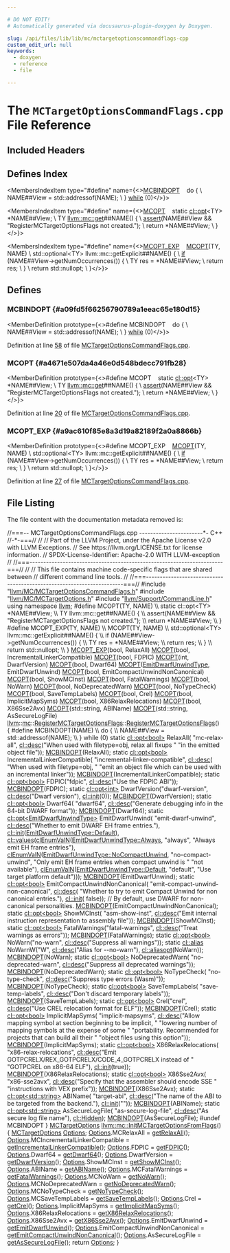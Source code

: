 ```yaml
---

# DO NOT EDIT!
# Automatically generated via docusaurus-plugin-doxygen by Doxygen.

slug: /api/files/lib/lib/mc/mctargetoptionscommandflags-cpp
custom_edit_url: null
keywords:
  - doxygen
  - reference
  - file

---
```





# The `MCTargetOptionsCommandFlags.cpp` File Reference

<DoxygenPage pluginConfig={pluginConfig}>



## Included Headers

<IncludesList>
<IncludesListItem
  filePath="llvm/MC/MCTargetOptionsCommandFlags.h"
  permalink="/docs/api/files/include/include/llvm/include/llvm/mc/mctargetoptionscommandflags-h"
  isLocal="true" />
<IncludesListItem
  filePath="llvm/MC/MCTargetOptions.h"
  permalink="/docs/api/files/include/include/llvm/include/llvm/mc/mctargetoptions-h"
  isLocal="true" />
<IncludesListItem
  filePath="llvm/Support/CommandLine.h"
  permalink="/docs/api/files/include/include/llvm/include/llvm/support/commandline-h"
  isLocal="true" />
</IncludesList>

## Defines Index

<MembersIndex>

<MembersIndexItem
  type="#define"
  name={<><a href="#a09fd5f66256790789a1eeac65e180d15">MCBINDOPT</a>&nbsp;&nbsp;&nbsp;  do &#123;                                                                         \\
    NAME##View = std::addressof(NAME);                                         \\
  &#125; <a href="/docs/api/files/lib/lib/target/lib/target/nvptx/nvvmreflect-cpp/#a503c0214540e80733c0a0c53c067e6ee">while</a> (0)</>}>
</MembersIndexItem>

<MembersIndexItem
  type="#define"
  name={<><a href="#a4671e507da4a46e0d548bdecc791fb28">MCOPT</a>&nbsp;&nbsp;&nbsp;  static <a href="/docs/api/classes/llvm/cl/opt">cl::opt</a>&lt;TY&gt; &#42;NAME##View;                                              \\
  TY <a href="/docs/api/namespaces/llvm/#a73257f51950d9ea50955e3fb9c724a25">llvm::mc::get</a>##NAME() &#123;                                                   \\
    <a href="/docs/api/files/lib/lib/target/lib/target/amdgpu/silowercontrolflow-cpp/#a4868c5d81c5ccc98c47aeab6244346a0">assert</a>(NAME##View &amp;&amp; &quot;RegisterMCTargetOptionsFlags not created.&quot;);         \\
    return &#42;NAME##View;                                                        \\
  &#125;</>}>
</MembersIndexItem>

<MembersIndexItem
  type="#define"
  name={<><a href="#a9ac610f85e8a3d19a82189f2a0a8866b">MCOPT&#95;EXP</a>&nbsp;&nbsp;&nbsp;  <a href="#a4671e507da4a46e0d548bdecc791fb28">MCOPT</a>(TY, NAME)                                                              \\
  std::optional&lt;TY&gt; llvm::mc::getExplicit##NAME() &#123;                            \\
    <a href="/docs/api/files/lib/lib/passes/passbuilderbindings-cpp/#acdfbcf188e2d4a80837e89de2ccdffab">if</a> (NAME##View-&gt;getNumOccurrences()) &#123;                                     \\
      TY res = &#42;NAME##View;                                                    \\
      return res;                                                              \\
    &#125;                                                                          \\
    return std::nullopt;                                                       \\
  &#125;</>}>
</MembersIndexItem>

</MembersIndex>


<SectionDefinition>

## Defines

### MCBINDOPT {#a09fd5f66256790789a1eeac65e180d15}

<MemberDefinition
  prototype={<>#define MCBINDOPT&nbsp;&nbsp;&nbsp;  do &#123;                                                                         \\
    NAME##View = std::addressof(NAME);                                         \\
  &#125; <a href="/docs/api/files/lib/lib/target/lib/target/nvptx/nvvmreflect-cpp/#a503c0214540e80733c0a0c53c067e6ee">while</a> (0)</>}>

Definition at line <a href="#l00058">58</a> of file <a href="/docs/api/files/lib/lib/mc/mctargetoptionscommandflags-cpp">MCTargetOptionsCommandFlags.cpp</a>.
</MemberDefinition>

### MCOPT {#a4671e507da4a46e0d548bdecc791fb28}

<MemberDefinition
  prototype={<>#define MCOPT&nbsp;&nbsp;&nbsp;  static <a href="/docs/api/classes/llvm/cl/opt">cl::opt</a>&lt;TY&gt; &#42;NAME##View;                                              \\
  TY <a href="/docs/api/namespaces/llvm/#a73257f51950d9ea50955e3fb9c724a25">llvm::mc::get</a>##NAME() &#123;                                                   \\
    <a href="/docs/api/files/lib/lib/target/lib/target/amdgpu/silowercontrolflow-cpp/#a4868c5d81c5ccc98c47aeab6244346a0">assert</a>(NAME##View &amp;&amp; &quot;RegisterMCTargetOptionsFlags not created.&quot;);         \\
    return &#42;NAME##View;                                                        \\
  &#125;</>}>

Definition at line <a href="#l00020">20</a> of file <a href="/docs/api/files/lib/lib/mc/mctargetoptionscommandflags-cpp">MCTargetOptionsCommandFlags.cpp</a>.
</MemberDefinition>

### MCOPT&#95;EXP {#a9ac610f85e8a3d19a82189f2a0a8866b}

<MemberDefinition
  prototype={<>#define MCOPT&#95;EXP&nbsp;&nbsp;&nbsp;  <a href="#a4671e507da4a46e0d548bdecc791fb28">MCOPT</a>(TY, NAME)                                                              \\
  std::optional&lt;TY&gt; llvm::mc::getExplicit##NAME() &#123;                            \\
    <a href="/docs/api/files/lib/lib/passes/passbuilderbindings-cpp/#acdfbcf188e2d4a80837e89de2ccdffab">if</a> (NAME##View-&gt;getNumOccurrences()) &#123;                                     \\
      TY res = &#42;NAME##View;                                                    \\
      return res;                                                              \\
    &#125;                                                                          \\
    return std::nullopt;                                                       \\
  &#125;</>}>

Definition at line <a href="#l00027">27</a> of file <a href="/docs/api/files/lib/lib/mc/mctargetoptionscommandflags-cpp">MCTargetOptionsCommandFlags.cpp</a>.
</MemberDefinition>

</SectionDefinition>

## File Listing

The file content with the documentation metadata removed is:

<ProgramListing>

<Link id="l00001" /><CodeLine lineNumber="1"><Highlight kind="comment">//===-- MCTargetOptionsCommandFlags.cpp -----------------------&#42;- C++ //-&#42;-===//</Highlight><Highlight kind="normal"></Highlight></CodeLine>
<Link id="l00002" /><CodeLine lineNumber="2"><Highlight kind="normal"></Highlight><Highlight kind="comment">//</Highlight><Highlight kind="normal"></Highlight></CodeLine>
<Link id="l00003" /><CodeLine lineNumber="3"><Highlight kind="normal"></Highlight><Highlight kind="comment">// Part of the LLVM Project, under the Apache License v2.0 with LLVM Exceptions.</Highlight><Highlight kind="normal"></Highlight></CodeLine>
<Link id="l00004" /><CodeLine lineNumber="4"><Highlight kind="normal"></Highlight><Highlight kind="comment">// See https://llvm.org/LICENSE.txt for license information.</Highlight><Highlight kind="normal"></Highlight></CodeLine>
<Link id="l00005" /><CodeLine lineNumber="5"><Highlight kind="normal"></Highlight><Highlight kind="comment">// SPDX-License-Identifier: Apache-2.0 WITH LLVM-exception</Highlight><Highlight kind="normal"></Highlight></CodeLine>
<Link id="l00006" /><CodeLine lineNumber="6"><Highlight kind="normal"></Highlight><Highlight kind="comment">//</Highlight><Highlight kind="normal"></Highlight></CodeLine>
<Link id="l00007" /><CodeLine lineNumber="7"><Highlight kind="normal"></Highlight><Highlight kind="comment">//===----------------------------------------------------------------------===//</Highlight><Highlight kind="normal"></Highlight></CodeLine>
<Link id="l00008" /><CodeLine lineNumber="8"><Highlight kind="normal"></Highlight><Highlight kind="comment">//</Highlight><Highlight kind="normal"></Highlight></CodeLine>
<Link id="l00009" /><CodeLine lineNumber="9"><Highlight kind="normal"></Highlight><Highlight kind="comment">// This file contains machine code-specific flags that are shared between</Highlight><Highlight kind="normal"></Highlight></CodeLine>
<Link id="l00010" /><CodeLine lineNumber="10"><Highlight kind="normal"></Highlight><Highlight kind="comment">// different command line tools.</Highlight><Highlight kind="normal"></Highlight></CodeLine>
<Link id="l00011" /><CodeLine lineNumber="11"><Highlight kind="normal"></Highlight><Highlight kind="comment">//</Highlight><Highlight kind="normal"></Highlight></CodeLine>
<Link id="l00012" /><CodeLine lineNumber="12"><Highlight kind="normal"></Highlight><Highlight kind="comment">//===----------------------------------------------------------------------===//</Highlight><Highlight kind="normal"></Highlight></CodeLine>
<Link id="l00013" /><CodeLine lineNumber="13"><Highlight kind="normal"></Highlight></CodeLine>
<Link id="l00014" /><CodeLine lineNumber="14"><Highlight kind="normal"></Highlight><Highlight kind="preprocessor">#include &quot;<a href="/docs/api/files/include/include/llvm/include/llvm/mc/mctargetoptionscommandflags-h">llvm/MC/MCTargetOptionsCommandFlags.h</a>&quot;</Highlight><Highlight kind="normal"></Highlight></CodeLine>
<Link id="l00015" /><CodeLine lineNumber="15"><Highlight kind="normal"></Highlight><Highlight kind="preprocessor">#include &quot;<a href="/docs/api/files/include/include/llvm/include/llvm/mc/mctargetoptions-h">llvm/MC/MCTargetOptions.h</a>&quot;</Highlight><Highlight kind="normal"></Highlight></CodeLine>
<Link id="l00016" /><CodeLine lineNumber="16"><Highlight kind="normal"></Highlight><Highlight kind="preprocessor">#include &quot;<a href="/docs/api/files/include/include/llvm/include/llvm/support/commandline-h">llvm/Support/CommandLine.h</a>&quot;</Highlight><Highlight kind="normal"></Highlight></CodeLine>
<Link id="l00017" /><CodeLine lineNumber="17"><Highlight kind="normal"></Highlight></CodeLine>
<Link id="l00018" /><CodeLine lineNumber="18"><Highlight kind="normal"></Highlight><Highlight kind="keyword">using namespace </Highlight><Highlight kind="normal"><a href="/docs/api/namespaces/llvm">llvm</a>;</Highlight></CodeLine>
<Link id="l00019" /><CodeLine lineNumber="19"><Highlight kind="normal"></Highlight></CodeLine>
<Link id="l00020" /><CodeLine lineNumber="20" lineLink="#a4671e507da4a46e0d548bdecc791fb28"><Highlight kind="normal"></Highlight><Highlight kind="preprocessor">#define MCOPT(TY, NAME)                                                        \\</Highlight></CodeLine>
<Link id="l00021" /><CodeLine lineNumber="21"><Highlight kind="preprocessor">  static cl::opt&lt;TY&gt; &#42;NAME##View;                                              \\</Highlight></CodeLine>
<Link id="l00022" /><CodeLine lineNumber="22"><Highlight kind="preprocessor">  TY llvm::mc::get##NAME() &#123;                                                   \\</Highlight></CodeLine>
<Link id="l00023" /><CodeLine lineNumber="23"><Highlight kind="preprocessor">    assert(NAME##View &amp;&amp; &quot;RegisterMCTargetOptionsFlags not created.&quot;);         \\</Highlight></CodeLine>
<Link id="l00024" /><CodeLine lineNumber="24"><Highlight kind="preprocessor">    return &#42;NAME##View;                                                        \\</Highlight></CodeLine>
<Link id="l00025" /><CodeLine lineNumber="25"><Highlight kind="preprocessor">  &#125;</Highlight><Highlight kind="normal"></Highlight></CodeLine>
<Link id="l00026" /><CodeLine lineNumber="26"><Highlight kind="normal"></Highlight></CodeLine>
<Link id="l00027" /><CodeLine lineNumber="27" lineLink="#a9ac610f85e8a3d19a82189f2a0a8866b"><Highlight kind="normal"></Highlight><Highlight kind="preprocessor">#define MCOPT&#95;EXP(TY, NAME)                                                    \\</Highlight></CodeLine>
<Link id="l00028" /><CodeLine lineNumber="28"><Highlight kind="preprocessor">  MCOPT(TY, NAME)                                                              \\</Highlight></CodeLine>
<Link id="l00029" /><CodeLine lineNumber="29"><Highlight kind="preprocessor">  std::optional&lt;TY&gt; llvm::mc::getExplicit##NAME() &#123;                            \\</Highlight></CodeLine>
<Link id="l00030" /><CodeLine lineNumber="30"><Highlight kind="preprocessor">    if (NAME##View-&gt;getNumOccurrences()) &#123;                                     \\</Highlight></CodeLine>
<Link id="l00031" /><CodeLine lineNumber="31"><Highlight kind="preprocessor">      TY res = &#42;NAME##View;                                                    \\</Highlight></CodeLine>
<Link id="l00032" /><CodeLine lineNumber="32"><Highlight kind="preprocessor">      return res;                                                              \\</Highlight></CodeLine>
<Link id="l00033" /><CodeLine lineNumber="33"><Highlight kind="preprocessor">    &#125;                                                                          \\</Highlight></CodeLine>
<Link id="l00034" /><CodeLine lineNumber="34"><Highlight kind="preprocessor">    return std::nullopt;                                                       \\</Highlight></CodeLine>
<Link id="l00035" /><CodeLine lineNumber="35"><Highlight kind="preprocessor">  &#125;</Highlight><Highlight kind="normal"></Highlight></CodeLine>
<Link id="l00036" /><CodeLine lineNumber="36"><Highlight kind="normal"></Highlight></CodeLine>
<Link id="l00037" /><CodeLine lineNumber="37"><Highlight kind="normal"><a href="#a9ac610f85e8a3d19a82189f2a0a8866b">MCOPT&#95;EXP</a>(</Highlight><Highlight kind="keywordtype">bool</Highlight><Highlight kind="normal">, RelaxAll)</Highlight></CodeLine>
<Link id="l00038" /><CodeLine lineNumber="38"><Highlight kind="normal"><a href="#a4671e507da4a46e0d548bdecc791fb28">MCOPT</a>(</Highlight><Highlight kind="keywordtype">bool</Highlight><Highlight kind="normal">, IncrementalLinkerCompatible)</Highlight></CodeLine>
<Link id="l00039" /><CodeLine lineNumber="39"><Highlight kind="normal"><a href="#a4671e507da4a46e0d548bdecc791fb28">MCOPT</a>(</Highlight><Highlight kind="keywordtype">bool</Highlight><Highlight kind="normal">, FDPIC)</Highlight></CodeLine>
<Link id="l00040" /><CodeLine lineNumber="40"><Highlight kind="normal"><a href="#a4671e507da4a46e0d548bdecc791fb28">MCOPT</a>(</Highlight><Highlight kind="keywordtype">int</Highlight><Highlight kind="normal">, DwarfVersion)</Highlight></CodeLine>
<Link id="l00041" /><CodeLine lineNumber="41"><Highlight kind="normal"><a href="#a4671e507da4a46e0d548bdecc791fb28">MCOPT</a>(</Highlight><Highlight kind="keywordtype">bool</Highlight><Highlight kind="normal">, Dwarf64)</Highlight></CodeLine>
<Link id="l00042" /><CodeLine lineNumber="42"><Highlight kind="normal"><a href="#a4671e507da4a46e0d548bdecc791fb28">MCOPT</a>(<a href="/docs/api/namespaces/llvm/#a86a87fba6a15227ff4f33edd538e6d0f">EmitDwarfUnwindType</a>, EmitDwarfUnwind)</Highlight></CodeLine>
<Link id="l00043" /><CodeLine lineNumber="43"><Highlight kind="normal"><a href="#a4671e507da4a46e0d548bdecc791fb28">MCOPT</a>(</Highlight><Highlight kind="keywordtype">bool</Highlight><Highlight kind="normal">, EmitCompactUnwindNonCanonical)</Highlight></CodeLine>
<Link id="l00044" /><CodeLine lineNumber="44"><Highlight kind="normal"><a href="#a4671e507da4a46e0d548bdecc791fb28">MCOPT</a>(</Highlight><Highlight kind="keywordtype">bool</Highlight><Highlight kind="normal">, ShowMCInst)</Highlight></CodeLine>
<Link id="l00045" /><CodeLine lineNumber="45"><Highlight kind="normal"><a href="#a4671e507da4a46e0d548bdecc791fb28">MCOPT</a>(</Highlight><Highlight kind="keywordtype">bool</Highlight><Highlight kind="normal">, FatalWarnings)</Highlight></CodeLine>
<Link id="l00046" /><CodeLine lineNumber="46"><Highlight kind="normal"><a href="#a4671e507da4a46e0d548bdecc791fb28">MCOPT</a>(</Highlight><Highlight kind="keywordtype">bool</Highlight><Highlight kind="normal">, NoWarn)</Highlight></CodeLine>
<Link id="l00047" /><CodeLine lineNumber="47"><Highlight kind="normal"><a href="#a4671e507da4a46e0d548bdecc791fb28">MCOPT</a>(</Highlight><Highlight kind="keywordtype">bool</Highlight><Highlight kind="normal">, NoDeprecatedWarn)</Highlight></CodeLine>
<Link id="l00048" /><CodeLine lineNumber="48"><Highlight kind="normal"><a href="#a4671e507da4a46e0d548bdecc791fb28">MCOPT</a>(</Highlight><Highlight kind="keywordtype">bool</Highlight><Highlight kind="normal">, NoTypeCheck)</Highlight></CodeLine>
<Link id="l00049" /><CodeLine lineNumber="49"><Highlight kind="normal"><a href="#a4671e507da4a46e0d548bdecc791fb28">MCOPT</a>(</Highlight><Highlight kind="keywordtype">bool</Highlight><Highlight kind="normal">, SaveTempLabels)</Highlight></CodeLine>
<Link id="l00050" /><CodeLine lineNumber="50"><Highlight kind="normal"><a href="#a4671e507da4a46e0d548bdecc791fb28">MCOPT</a>(</Highlight><Highlight kind="keywordtype">bool</Highlight><Highlight kind="normal">, Crel)</Highlight></CodeLine>
<Link id="l00051" /><CodeLine lineNumber="51"><Highlight kind="normal"><a href="#a4671e507da4a46e0d548bdecc791fb28">MCOPT</a>(</Highlight><Highlight kind="keywordtype">bool</Highlight><Highlight kind="normal">, ImplicitMapSyms)</Highlight></CodeLine>
<Link id="l00052" /><CodeLine lineNumber="52"><Highlight kind="normal"><a href="#a4671e507da4a46e0d548bdecc791fb28">MCOPT</a>(</Highlight><Highlight kind="keywordtype">bool</Highlight><Highlight kind="normal">, X86RelaxRelocations)</Highlight></CodeLine>
<Link id="l00053" /><CodeLine lineNumber="53"><Highlight kind="normal"><a href="#a4671e507da4a46e0d548bdecc791fb28">MCOPT</a>(</Highlight><Highlight kind="keywordtype">bool</Highlight><Highlight kind="normal">, X86Sse2Avx)</Highlight></CodeLine>
<Link id="l00054" /><CodeLine lineNumber="54"><Highlight kind="normal"><a href="#a4671e507da4a46e0d548bdecc791fb28">MCOPT</a>(std::string, ABIName)</Highlight></CodeLine>
<Link id="l00055" /><CodeLine lineNumber="55"><Highlight kind="normal"><a href="#a4671e507da4a46e0d548bdecc791fb28">MCOPT</a>(std::string, AsSecureLogFile)</Highlight></CodeLine>
<Link id="l00056" /><CodeLine lineNumber="56"><Highlight kind="normal"></Highlight></CodeLine>
<Link id="l00057" /><CodeLine lineNumber="57" lineLink="/docs/api/structs/llvm/mc/registermctargetoptionsflags/#a0eae824471e397e289e1344efac6cb1c"><Highlight kind="normal"><a href="/docs/api/namespaces/llvm">llvm</a>::<a href="/docs/api/namespaces/llvm/mc">mc</a>::<a href="/docs/api/structs/llvm/mc/registermctargetoptionsflags/#a0eae824471e397e289e1344efac6cb1c">RegisterMCTargetOptionsFlags</a>::<a href="/docs/api/structs/llvm/mc/registermctargetoptionsflags/#a0eae824471e397e289e1344efac6cb1c">RegisterMCTargetOptionsFlags</a>() &#123;</Highlight></CodeLine>
<Link id="l00058" /><CodeLine lineNumber="58"><Highlight kind="normal"></Highlight><Highlight kind="preprocessor">#define MCBINDOPT(NAME)                                                        \\</Highlight></CodeLine>
<Link id="l00059" /><CodeLine lineNumber="59"><Highlight kind="preprocessor">  do &#123;                                                                         \\</Highlight></CodeLine>
<Link id="l00060" /><CodeLine lineNumber="60"><Highlight kind="preprocessor">    NAME##View = std::addressof(NAME);                                         \\</Highlight></CodeLine>
<Link id="l00061" /><CodeLine lineNumber="61"><Highlight kind="preprocessor">  &#125; while (0)</Highlight><Highlight kind="normal"></Highlight></CodeLine>
<Link id="l00062" /><CodeLine lineNumber="62"><Highlight kind="normal"></Highlight></CodeLine>
<Link id="l00063" /><CodeLine lineNumber="63"><Highlight kind="normal">  </Highlight><Highlight kind="keyword">static</Highlight><Highlight kind="normal"> <a href="/docs/api/classes/llvm/cl/opt">cl::opt&lt;bool&gt;</a> RelaxAll(</Highlight></CodeLine>
<Link id="l00064" /><CodeLine lineNumber="64"><Highlight kind="normal">      </Highlight><Highlight kind="stringliteral">&quot;mc-relax-all&quot;</Highlight><Highlight kind="normal">, <a href="/docs/api/structs/llvm/cl/desc">cl::desc</a>(</Highlight><Highlight kind="stringliteral">&quot;When used with filetype=obj, relax all fixups &quot;</Highlight><Highlight kind="normal"></Highlight></CodeLine>
<Link id="l00065" /><CodeLine lineNumber="65"><Highlight kind="normal">                               </Highlight><Highlight kind="stringliteral">&quot;in the emitted object file&quot;</Highlight><Highlight kind="normal">));</Highlight></CodeLine>
<Link id="l00066" /><CodeLine lineNumber="66"><Highlight kind="normal">  <a href="#a09fd5f66256790789a1eeac65e180d15">MCBINDOPT</a>(RelaxAll);</Highlight></CodeLine>
<Link id="l00067" /><CodeLine lineNumber="67"><Highlight kind="normal"></Highlight></CodeLine>
<Link id="l00068" /><CodeLine lineNumber="68"><Highlight kind="normal">  </Highlight><Highlight kind="keyword">static</Highlight><Highlight kind="normal"> <a href="/docs/api/classes/llvm/cl/opt">cl::opt&lt;bool&gt;</a> IncrementalLinkerCompatible(</Highlight></CodeLine>
<Link id="l00069" /><CodeLine lineNumber="69"><Highlight kind="normal">      </Highlight><Highlight kind="stringliteral">&quot;incremental-linker-compatible&quot;</Highlight><Highlight kind="normal">,</Highlight></CodeLine>
<Link id="l00070" /><CodeLine lineNumber="70"><Highlight kind="normal">      <a href="/docs/api/structs/llvm/cl/desc">cl::desc</a>(</Highlight></CodeLine>
<Link id="l00071" /><CodeLine lineNumber="71"><Highlight kind="normal">          </Highlight><Highlight kind="stringliteral">&quot;When used with filetype=obj, &quot;</Highlight><Highlight kind="normal"></Highlight></CodeLine>
<Link id="l00072" /><CodeLine lineNumber="72"><Highlight kind="normal">          </Highlight><Highlight kind="stringliteral">&quot;emit an object file which can be used with an incremental linker&quot;</Highlight><Highlight kind="normal">));</Highlight></CodeLine>
<Link id="l00073" /><CodeLine lineNumber="73"><Highlight kind="normal">  <a href="#a09fd5f66256790789a1eeac65e180d15">MCBINDOPT</a>(IncrementalLinkerCompatible);</Highlight></CodeLine>
<Link id="l00074" /><CodeLine lineNumber="74"><Highlight kind="normal"></Highlight></CodeLine>
<Link id="l00075" /><CodeLine lineNumber="75"><Highlight kind="normal">  </Highlight><Highlight kind="keyword">static</Highlight><Highlight kind="normal"> <a href="/docs/api/classes/llvm/cl/opt">cl::opt&lt;bool&gt;</a> FDPIC(</Highlight><Highlight kind="stringliteral">&quot;fdpic&quot;</Highlight><Highlight kind="normal">, <a href="/docs/api/structs/llvm/cl/desc">cl::desc</a>(</Highlight><Highlight kind="stringliteral">&quot;Use the FDPIC ABI&quot;</Highlight><Highlight kind="normal">));</Highlight></CodeLine>
<Link id="l00076" /><CodeLine lineNumber="76"><Highlight kind="normal">  <a href="#a09fd5f66256790789a1eeac65e180d15">MCBINDOPT</a>(FDPIC);</Highlight></CodeLine>
<Link id="l00077" /><CodeLine lineNumber="77"><Highlight kind="normal"></Highlight></CodeLine>
<Link id="l00078" /><CodeLine lineNumber="78"><Highlight kind="normal">  </Highlight><Highlight kind="keyword">static</Highlight><Highlight kind="normal"> <a href="/docs/api/classes/llvm/cl/opt">cl::opt&lt;int&gt;</a> DwarfVersion(</Highlight><Highlight kind="stringliteral">&quot;dwarf-version&quot;</Highlight><Highlight kind="normal">, <a href="/docs/api/structs/llvm/cl/desc">cl::desc</a>(</Highlight><Highlight kind="stringliteral">&quot;Dwarf version&quot;</Highlight><Highlight kind="normal">),</Highlight></CodeLine>
<Link id="l00079" /><CodeLine lineNumber="79"><Highlight kind="normal">                                   <a href="/docs/api/namespaces/llvm/cl/#ac12e6a8f3a1b511f0dee2ed6de0ae806">cl::init</a>(0));</Highlight></CodeLine>
<Link id="l00080" /><CodeLine lineNumber="80"><Highlight kind="normal">  <a href="#a09fd5f66256790789a1eeac65e180d15">MCBINDOPT</a>(DwarfVersion);</Highlight></CodeLine>
<Link id="l00081" /><CodeLine lineNumber="81"><Highlight kind="normal"></Highlight></CodeLine>
<Link id="l00082" /><CodeLine lineNumber="82"><Highlight kind="normal">  </Highlight><Highlight kind="keyword">static</Highlight><Highlight kind="normal"> <a href="/docs/api/classes/llvm/cl/opt">cl::opt&lt;bool&gt;</a> Dwarf64(</Highlight></CodeLine>
<Link id="l00083" /><CodeLine lineNumber="83"><Highlight kind="normal">      </Highlight><Highlight kind="stringliteral">&quot;dwarf64&quot;</Highlight><Highlight kind="normal">,</Highlight></CodeLine>
<Link id="l00084" /><CodeLine lineNumber="84"><Highlight kind="normal">      <a href="/docs/api/structs/llvm/cl/desc">cl::desc</a>(</Highlight><Highlight kind="stringliteral">&quot;Generate debugging info in the 64-bit DWARF format&quot;</Highlight><Highlight kind="normal">));</Highlight></CodeLine>
<Link id="l00085" /><CodeLine lineNumber="85"><Highlight kind="normal">  <a href="#a09fd5f66256790789a1eeac65e180d15">MCBINDOPT</a>(Dwarf64);</Highlight></CodeLine>
<Link id="l00086" /><CodeLine lineNumber="86"><Highlight kind="normal"></Highlight></CodeLine>
<Link id="l00087" /><CodeLine lineNumber="87"><Highlight kind="normal">  </Highlight><Highlight kind="keyword">static</Highlight><Highlight kind="normal"> <a href="/docs/api/classes/llvm/cl/opt">cl::opt&lt;EmitDwarfUnwindType&gt;</a> EmitDwarfUnwind(</Highlight></CodeLine>
<Link id="l00088" /><CodeLine lineNumber="88"><Highlight kind="normal">      </Highlight><Highlight kind="stringliteral">&quot;emit-dwarf-unwind&quot;</Highlight><Highlight kind="normal">, <a href="/docs/api/structs/llvm/cl/desc">cl::desc</a>(</Highlight><Highlight kind="stringliteral">&quot;Whether to emit DWARF EH frame entries.&quot;</Highlight><Highlight kind="normal">),</Highlight></CodeLine>
<Link id="l00089" /><CodeLine lineNumber="89"><Highlight kind="normal">      <a href="/docs/api/namespaces/llvm/cl/#ac12e6a8f3a1b511f0dee2ed6de0ae806">cl::init</a>(<a href="/docs/api/namespaces/llvm/#a86a87fba6a15227ff4f33edd538e6d0fa7a1920d61156abc05a60135aefe8bc67">EmitDwarfUnwindType::Default</a>),</Highlight></CodeLine>
<Link id="l00090" /><CodeLine lineNumber="90"><Highlight kind="normal">      <a href="/docs/api/namespaces/llvm/cl/#a8fa743aa76b6902028f8a643dfb87171">cl::values</a>(<a href="/docs/api/files/include/include/llvm/include/llvm/support/commandline-h/#a187fd767976b311c09dff5e05ac0c1bc">clEnumValN</a>(<a href="/docs/api/namespaces/llvm/#a86a87fba6a15227ff4f33edd538e6d0fa68eec46437c384d8dad18d5464ebc35c">EmitDwarfUnwindType::Always</a>, </Highlight><Highlight kind="stringliteral">&quot;always&quot;</Highlight><Highlight kind="normal">,</Highlight></CodeLine>
<Link id="l00091" /><CodeLine lineNumber="91"><Highlight kind="normal">                            </Highlight><Highlight kind="stringliteral">&quot;Always emit EH frame entries&quot;</Highlight><Highlight kind="normal">),</Highlight></CodeLine>
<Link id="l00092" /><CodeLine lineNumber="92"><Highlight kind="normal">                 <a href="/docs/api/files/include/include/llvm/include/llvm/support/commandline-h/#a187fd767976b311c09dff5e05ac0c1bc">clEnumValN</a>(<a href="/docs/api/namespaces/llvm/#a86a87fba6a15227ff4f33edd538e6d0fa8a68b9945d7efde2852487d6a2634a65">EmitDwarfUnwindType::NoCompactUnwind</a>,</Highlight></CodeLine>
<Link id="l00093" /><CodeLine lineNumber="93"><Highlight kind="normal">                            </Highlight><Highlight kind="stringliteral">&quot;no-compact-unwind&quot;</Highlight><Highlight kind="normal">,</Highlight></CodeLine>
<Link id="l00094" /><CodeLine lineNumber="94"><Highlight kind="normal">                            </Highlight><Highlight kind="stringliteral">&quot;Only emit EH frame entries when compact unwind is &quot;</Highlight><Highlight kind="normal"></Highlight></CodeLine>
<Link id="l00095" /><CodeLine lineNumber="95"><Highlight kind="normal">                            </Highlight><Highlight kind="stringliteral">&quot;not available&quot;</Highlight><Highlight kind="normal">),</Highlight></CodeLine>
<Link id="l00096" /><CodeLine lineNumber="96"><Highlight kind="normal">                 <a href="/docs/api/files/include/include/llvm/include/llvm/support/commandline-h/#a187fd767976b311c09dff5e05ac0c1bc">clEnumValN</a>(<a href="/docs/api/namespaces/llvm/#a86a87fba6a15227ff4f33edd538e6d0fa7a1920d61156abc05a60135aefe8bc67">EmitDwarfUnwindType::Default</a>, </Highlight><Highlight kind="stringliteral">&quot;default&quot;</Highlight><Highlight kind="normal">,</Highlight></CodeLine>
<Link id="l00097" /><CodeLine lineNumber="97"><Highlight kind="normal">                            </Highlight><Highlight kind="stringliteral">&quot;Use target platform default&quot;</Highlight><Highlight kind="normal">)));</Highlight></CodeLine>
<Link id="l00098" /><CodeLine lineNumber="98"><Highlight kind="normal">  <a href="#a09fd5f66256790789a1eeac65e180d15">MCBINDOPT</a>(EmitDwarfUnwind);</Highlight></CodeLine>
<Link id="l00099" /><CodeLine lineNumber="99"><Highlight kind="normal"></Highlight></CodeLine>
<Link id="l00100" /><CodeLine lineNumber="100"><Highlight kind="normal">  </Highlight><Highlight kind="keyword">static</Highlight><Highlight kind="normal"> <a href="/docs/api/classes/llvm/cl/opt">cl::opt&lt;bool&gt;</a> EmitCompactUnwindNonCanonical(</Highlight></CodeLine>
<Link id="l00101" /><CodeLine lineNumber="101"><Highlight kind="normal">      </Highlight><Highlight kind="stringliteral">&quot;emit-compact-unwind-non-canonical&quot;</Highlight><Highlight kind="normal">,</Highlight></CodeLine>
<Link id="l00102" /><CodeLine lineNumber="102"><Highlight kind="normal">      <a href="/docs/api/structs/llvm/cl/desc">cl::desc</a>(</Highlight></CodeLine>
<Link id="l00103" /><CodeLine lineNumber="103"><Highlight kind="normal">          </Highlight><Highlight kind="stringliteral">&quot;Whether to try to emit Compact Unwind for non canonical entries.&quot;</Highlight><Highlight kind="normal">),</Highlight></CodeLine>
<Link id="l00104" /><CodeLine lineNumber="104"><Highlight kind="normal">      <a href="/docs/api/namespaces/llvm/cl/#ac12e6a8f3a1b511f0dee2ed6de0ae806">cl::init</a>(</Highlight></CodeLine>
<Link id="l00105" /><CodeLine lineNumber="105"><Highlight kind="normal">          </Highlight><Highlight kind="keyword">false</Highlight><Highlight kind="normal">)); </Highlight><Highlight kind="comment">// By default, use DWARF for non-canonical personalities.</Highlight><Highlight kind="normal"></Highlight></CodeLine>
<Link id="l00106" /><CodeLine lineNumber="106"><Highlight kind="normal">  <a href="#a09fd5f66256790789a1eeac65e180d15">MCBINDOPT</a>(EmitCompactUnwindNonCanonical);</Highlight></CodeLine>
<Link id="l00107" /><CodeLine lineNumber="107"><Highlight kind="normal"></Highlight></CodeLine>
<Link id="l00108" /><CodeLine lineNumber="108"><Highlight kind="normal">  </Highlight><Highlight kind="keyword">static</Highlight><Highlight kind="normal"> <a href="/docs/api/classes/llvm/cl/opt">cl::opt&lt;bool&gt;</a> ShowMCInst(</Highlight></CodeLine>
<Link id="l00109" /><CodeLine lineNumber="109"><Highlight kind="normal">      </Highlight><Highlight kind="stringliteral">&quot;asm-show-inst&quot;</Highlight><Highlight kind="normal">,</Highlight></CodeLine>
<Link id="l00110" /><CodeLine lineNumber="110"><Highlight kind="normal">      <a href="/docs/api/structs/llvm/cl/desc">cl::desc</a>(</Highlight><Highlight kind="stringliteral">&quot;Emit internal instruction representation to assembly file&quot;</Highlight><Highlight kind="normal">));</Highlight></CodeLine>
<Link id="l00111" /><CodeLine lineNumber="111"><Highlight kind="normal">  <a href="#a09fd5f66256790789a1eeac65e180d15">MCBINDOPT</a>(ShowMCInst);</Highlight></CodeLine>
<Link id="l00112" /><CodeLine lineNumber="112"><Highlight kind="normal"></Highlight></CodeLine>
<Link id="l00113" /><CodeLine lineNumber="113"><Highlight kind="normal">  </Highlight><Highlight kind="keyword">static</Highlight><Highlight kind="normal"> <a href="/docs/api/classes/llvm/cl/opt">cl::opt&lt;bool&gt;</a> FatalWarnings(</Highlight><Highlight kind="stringliteral">&quot;fatal-warnings&quot;</Highlight><Highlight kind="normal">,</Highlight></CodeLine>
<Link id="l00114" /><CodeLine lineNumber="114"><Highlight kind="normal">                                     <a href="/docs/api/structs/llvm/cl/desc">cl::desc</a>(</Highlight><Highlight kind="stringliteral">&quot;Treat warnings as errors&quot;</Highlight><Highlight kind="normal">));</Highlight></CodeLine>
<Link id="l00115" /><CodeLine lineNumber="115"><Highlight kind="normal">  <a href="#a09fd5f66256790789a1eeac65e180d15">MCBINDOPT</a>(FatalWarnings);</Highlight></CodeLine>
<Link id="l00116" /><CodeLine lineNumber="116"><Highlight kind="normal"></Highlight></CodeLine>
<Link id="l00117" /><CodeLine lineNumber="117"><Highlight kind="normal">  </Highlight><Highlight kind="keyword">static</Highlight><Highlight kind="normal"> <a href="/docs/api/classes/llvm/cl/opt">cl::opt&lt;bool&gt;</a> NoWarn(</Highlight><Highlight kind="stringliteral">&quot;no-warn&quot;</Highlight><Highlight kind="normal">, <a href="/docs/api/structs/llvm/cl/desc">cl::desc</a>(</Highlight><Highlight kind="stringliteral">&quot;Suppress all warnings&quot;</Highlight><Highlight kind="normal">));</Highlight></CodeLine>
<Link id="l00118" /><CodeLine lineNumber="118"><Highlight kind="normal">  </Highlight><Highlight kind="keyword">static</Highlight><Highlight kind="normal"> <a href="/docs/api/classes/llvm/cl/alias">cl::alias</a> NoWarnW(</Highlight><Highlight kind="stringliteral">&quot;W&quot;</Highlight><Highlight kind="normal">, <a href="/docs/api/structs/llvm/cl/desc">cl::desc</a>(</Highlight><Highlight kind="stringliteral">&quot;Alias for --no-warn&quot;</Highlight><Highlight kind="normal">),</Highlight></CodeLine>
<Link id="l00119" /><CodeLine lineNumber="119"><Highlight kind="normal">                           <a href="/docs/api/structs/llvm/cl/aliasopt">cl::aliasopt</a>(NoWarn));</Highlight></CodeLine>
<Link id="l00120" /><CodeLine lineNumber="120"><Highlight kind="normal">  <a href="#a09fd5f66256790789a1eeac65e180d15">MCBINDOPT</a>(NoWarn);</Highlight></CodeLine>
<Link id="l00121" /><CodeLine lineNumber="121"><Highlight kind="normal"></Highlight></CodeLine>
<Link id="l00122" /><CodeLine lineNumber="122"><Highlight kind="normal">  </Highlight><Highlight kind="keyword">static</Highlight><Highlight kind="normal"> <a href="/docs/api/classes/llvm/cl/opt">cl::opt&lt;bool&gt;</a> NoDeprecatedWarn(</Highlight></CodeLine>
<Link id="l00123" /><CodeLine lineNumber="123"><Highlight kind="normal">      </Highlight><Highlight kind="stringliteral">&quot;no-deprecated-warn&quot;</Highlight><Highlight kind="normal">, <a href="/docs/api/structs/llvm/cl/desc">cl::desc</a>(</Highlight><Highlight kind="stringliteral">&quot;Suppress all deprecated warnings&quot;</Highlight><Highlight kind="normal">));</Highlight></CodeLine>
<Link id="l00124" /><CodeLine lineNumber="124"><Highlight kind="normal">  <a href="#a09fd5f66256790789a1eeac65e180d15">MCBINDOPT</a>(NoDeprecatedWarn);</Highlight></CodeLine>
<Link id="l00125" /><CodeLine lineNumber="125"><Highlight kind="normal"></Highlight></CodeLine>
<Link id="l00126" /><CodeLine lineNumber="126"><Highlight kind="normal">  </Highlight><Highlight kind="keyword">static</Highlight><Highlight kind="normal"> <a href="/docs/api/classes/llvm/cl/opt">cl::opt&lt;bool&gt;</a> NoTypeCheck(</Highlight></CodeLine>
<Link id="l00127" /><CodeLine lineNumber="127"><Highlight kind="normal">      </Highlight><Highlight kind="stringliteral">&quot;no-type-check&quot;</Highlight><Highlight kind="normal">, <a href="/docs/api/structs/llvm/cl/desc">cl::desc</a>(</Highlight><Highlight kind="stringliteral">&quot;Suppress type errors (Wasm)&quot;</Highlight><Highlight kind="normal">));</Highlight></CodeLine>
<Link id="l00128" /><CodeLine lineNumber="128"><Highlight kind="normal">  <a href="#a09fd5f66256790789a1eeac65e180d15">MCBINDOPT</a>(NoTypeCheck);</Highlight></CodeLine>
<Link id="l00129" /><CodeLine lineNumber="129"><Highlight kind="normal"></Highlight></CodeLine>
<Link id="l00130" /><CodeLine lineNumber="130"><Highlight kind="normal">  </Highlight><Highlight kind="keyword">static</Highlight><Highlight kind="normal"> <a href="/docs/api/classes/llvm/cl/opt">cl::opt&lt;bool&gt;</a> SaveTempLabels(</Highlight></CodeLine>
<Link id="l00131" /><CodeLine lineNumber="131"><Highlight kind="normal">      </Highlight><Highlight kind="stringliteral">&quot;save-temp-labels&quot;</Highlight><Highlight kind="normal">, <a href="/docs/api/structs/llvm/cl/desc">cl::desc</a>(</Highlight><Highlight kind="stringliteral">&quot;Don&#39;t discard temporary labels&quot;</Highlight><Highlight kind="normal">));</Highlight></CodeLine>
<Link id="l00132" /><CodeLine lineNumber="132"><Highlight kind="normal">  <a href="#a09fd5f66256790789a1eeac65e180d15">MCBINDOPT</a>(SaveTempLabels);</Highlight></CodeLine>
<Link id="l00133" /><CodeLine lineNumber="133"><Highlight kind="normal"></Highlight></CodeLine>
<Link id="l00134" /><CodeLine lineNumber="134"><Highlight kind="normal">  </Highlight><Highlight kind="keyword">static</Highlight><Highlight kind="normal"> <a href="/docs/api/classes/llvm/cl/opt">cl::opt&lt;bool&gt;</a> Crel(</Highlight><Highlight kind="stringliteral">&quot;crel&quot;</Highlight><Highlight kind="normal">,</Highlight></CodeLine>
<Link id="l00135" /><CodeLine lineNumber="135"><Highlight kind="normal">                            <a href="/docs/api/structs/llvm/cl/desc">cl::desc</a>(</Highlight><Highlight kind="stringliteral">&quot;Use CREL relocation format for ELF&quot;</Highlight><Highlight kind="normal">));</Highlight></CodeLine>
<Link id="l00136" /><CodeLine lineNumber="136"><Highlight kind="normal">  <a href="#a09fd5f66256790789a1eeac65e180d15">MCBINDOPT</a>(Crel);</Highlight></CodeLine>
<Link id="l00137" /><CodeLine lineNumber="137"><Highlight kind="normal"></Highlight></CodeLine>
<Link id="l00138" /><CodeLine lineNumber="138"><Highlight kind="normal">  </Highlight><Highlight kind="keyword">static</Highlight><Highlight kind="normal"> <a href="/docs/api/classes/llvm/cl/opt">cl::opt&lt;bool&gt;</a> ImplicitMapSyms(</Highlight></CodeLine>
<Link id="l00139" /><CodeLine lineNumber="139"><Highlight kind="normal">      </Highlight><Highlight kind="stringliteral">&quot;implicit-mapsyms&quot;</Highlight><Highlight kind="normal">,</Highlight></CodeLine>
<Link id="l00140" /><CodeLine lineNumber="140"><Highlight kind="normal">      <a href="/docs/api/structs/llvm/cl/desc">cl::desc</a>(</Highlight><Highlight kind="stringliteral">&quot;Allow mapping symbol at section beginning to be implicit, &quot;</Highlight><Highlight kind="normal"></Highlight></CodeLine>
<Link id="l00141" /><CodeLine lineNumber="141"><Highlight kind="normal">               </Highlight><Highlight kind="stringliteral">&quot;lowering number of mapping symbols at the expense of some &quot;</Highlight><Highlight kind="normal"></Highlight></CodeLine>
<Link id="l00142" /><CodeLine lineNumber="142"><Highlight kind="normal">               </Highlight><Highlight kind="stringliteral">&quot;portability. Recommended for projects that can build all their &quot;</Highlight><Highlight kind="normal"></Highlight></CodeLine>
<Link id="l00143" /><CodeLine lineNumber="143"><Highlight kind="normal">               </Highlight><Highlight kind="stringliteral">&quot;object files using this option&quot;</Highlight><Highlight kind="normal">));</Highlight></CodeLine>
<Link id="l00144" /><CodeLine lineNumber="144"><Highlight kind="normal">  <a href="#a09fd5f66256790789a1eeac65e180d15">MCBINDOPT</a>(ImplicitMapSyms);</Highlight></CodeLine>
<Link id="l00145" /><CodeLine lineNumber="145"><Highlight kind="normal"></Highlight></CodeLine>
<Link id="l00146" /><CodeLine lineNumber="146"><Highlight kind="normal">  </Highlight><Highlight kind="keyword">static</Highlight><Highlight kind="normal"> <a href="/docs/api/classes/llvm/cl/opt">cl::opt&lt;bool&gt;</a> X86RelaxRelocations(</Highlight></CodeLine>
<Link id="l00147" /><CodeLine lineNumber="147"><Highlight kind="normal">      </Highlight><Highlight kind="stringliteral">&quot;x86-relax-relocations&quot;</Highlight><Highlight kind="normal">,</Highlight></CodeLine>
<Link id="l00148" /><CodeLine lineNumber="148"><Highlight kind="normal">      <a href="/docs/api/structs/llvm/cl/desc">cl::desc</a>(</Highlight><Highlight kind="stringliteral">&quot;Emit GOTPCRELX/REX&#95;GOTPCRELX/CODE&#95;4&#95;GOTPCRELX instead of &quot;</Highlight><Highlight kind="normal"></Highlight></CodeLine>
<Link id="l00149" /><CodeLine lineNumber="149"><Highlight kind="normal">               </Highlight><Highlight kind="stringliteral">&quot;GOTPCREL on x86-64 ELF&quot;</Highlight><Highlight kind="normal">),</Highlight></CodeLine>
<Link id="l00150" /><CodeLine lineNumber="150"><Highlight kind="normal">      <a href="/docs/api/namespaces/llvm/cl/#ac12e6a8f3a1b511f0dee2ed6de0ae806">cl::init</a>(</Highlight><Highlight kind="keyword">true</Highlight><Highlight kind="normal">));</Highlight></CodeLine>
<Link id="l00151" /><CodeLine lineNumber="151"><Highlight kind="normal">  <a href="#a09fd5f66256790789a1eeac65e180d15">MCBINDOPT</a>(X86RelaxRelocations);</Highlight></CodeLine>
<Link id="l00152" /><CodeLine lineNumber="152"><Highlight kind="normal"></Highlight></CodeLine>
<Link id="l00153" /><CodeLine lineNumber="153"><Highlight kind="normal">  </Highlight><Highlight kind="keyword">static</Highlight><Highlight kind="normal"> <a href="/docs/api/classes/llvm/cl/opt">cl::opt&lt;bool&gt;</a> X86Sse2Avx(</Highlight></CodeLine>
<Link id="l00154" /><CodeLine lineNumber="154"><Highlight kind="normal">      </Highlight><Highlight kind="stringliteral">&quot;x86-sse2avx&quot;</Highlight><Highlight kind="normal">, <a href="/docs/api/structs/llvm/cl/desc">cl::desc</a>(</Highlight><Highlight kind="stringliteral">&quot;Specify that the assembler should encode SSE &quot;</Highlight><Highlight kind="normal"></Highlight></CodeLine>
<Link id="l00155" /><CodeLine lineNumber="155"><Highlight kind="normal">                              </Highlight><Highlight kind="stringliteral">&quot;instructions with VEX prefix&quot;</Highlight><Highlight kind="normal">));</Highlight></CodeLine>
<Link id="l00156" /><CodeLine lineNumber="156"><Highlight kind="normal">  <a href="#a09fd5f66256790789a1eeac65e180d15">MCBINDOPT</a>(X86Sse2Avx);</Highlight></CodeLine>
<Link id="l00157" /><CodeLine lineNumber="157"><Highlight kind="normal"></Highlight></CodeLine>
<Link id="l00158" /><CodeLine lineNumber="158"><Highlight kind="normal">  </Highlight><Highlight kind="keyword">static</Highlight><Highlight kind="normal"> <a href="/docs/api/classes/llvm/cl/opt">cl::opt&lt;std::string&gt;</a> ABIName(</Highlight></CodeLine>
<Link id="l00159" /><CodeLine lineNumber="159"><Highlight kind="normal">      </Highlight><Highlight kind="stringliteral">&quot;target-abi&quot;</Highlight><Highlight kind="normal">,</Highlight></CodeLine>
<Link id="l00160" /><CodeLine lineNumber="160"><Highlight kind="normal">      <a href="/docs/api/structs/llvm/cl/desc">cl::desc</a>(</Highlight><Highlight kind="stringliteral">&quot;The name of the ABI to be targeted from the backend.&quot;</Highlight><Highlight kind="normal">),</Highlight></CodeLine>
<Link id="l00161" /><CodeLine lineNumber="161"><Highlight kind="normal">      <a href="/docs/api/namespaces/llvm/cl/#ac12e6a8f3a1b511f0dee2ed6de0ae806">cl::init</a>(</Highlight><Highlight kind="stringliteral">&quot;&quot;</Highlight><Highlight kind="normal">));</Highlight></CodeLine>
<Link id="l00162" /><CodeLine lineNumber="162"><Highlight kind="normal">  <a href="#a09fd5f66256790789a1eeac65e180d15">MCBINDOPT</a>(ABIName);</Highlight></CodeLine>
<Link id="l00163" /><CodeLine lineNumber="163"><Highlight kind="normal"></Highlight></CodeLine>
<Link id="l00164" /><CodeLine lineNumber="164"><Highlight kind="normal">  </Highlight><Highlight kind="keyword">static</Highlight><Highlight kind="normal"> <a href="/docs/api/classes/llvm/cl/opt">cl::opt&lt;std::string&gt;</a> AsSecureLogFile(</Highlight></CodeLine>
<Link id="l00165" /><CodeLine lineNumber="165"><Highlight kind="normal">      </Highlight><Highlight kind="stringliteral">&quot;as-secure-log-file&quot;</Highlight><Highlight kind="normal">, <a href="/docs/api/structs/llvm/cl/desc">cl::desc</a>(</Highlight><Highlight kind="stringliteral">&quot;As secure log file name&quot;</Highlight><Highlight kind="normal">), <a href="/docs/api/namespaces/llvm/cl/#a68075925a54790e71ca790e1d4f21a40a263ac008d8d31f13ce460395fc4cf7e6">cl::Hidden</a>);</Highlight></CodeLine>
<Link id="l00166" /><CodeLine lineNumber="166"><Highlight kind="normal">  <a href="#a09fd5f66256790789a1eeac65e180d15">MCBINDOPT</a>(AsSecureLogFile);</Highlight></CodeLine>
<Link id="l00167" /><CodeLine lineNumber="167"><Highlight kind="normal"></Highlight></CodeLine>
<Link id="l00168" /><CodeLine lineNumber="168"><Highlight kind="normal"></Highlight><Highlight kind="preprocessor">#undef MCBINDOPT</Highlight><Highlight kind="normal"></Highlight></CodeLine>
<Link id="l00169" /><CodeLine lineNumber="169"><Highlight kind="normal">&#125;</Highlight></CodeLine>
<Link id="l00170" /><CodeLine lineNumber="170"><Highlight kind="normal"></Highlight></CodeLine>
<Link id="l00171" /><CodeLine lineNumber="171" lineLink="/docs/api/namespaces/llvm/mc/#a40c84135f8f6afce28578f48f4b2cb15"><Highlight kind="normal"><a href="/docs/api/classes/llvm/mctargetoptions">MCTargetOptions</a> <a href="/docs/api/namespaces/llvm/mc/#a40c84135f8f6afce28578f48f4b2cb15">llvm::mc::InitMCTargetOptionsFromFlags</a>() &#123;</Highlight></CodeLine>
<Link id="l00172" /><CodeLine lineNumber="172"><Highlight kind="normal">  <a href="/docs/api/classes/llvm/mctargetoptions">MCTargetOptions</a> <a href="/docs/api/files/lib/lib/debuginfo/lib/debuginfo/logicalview/lib/debuginfo/logicalview/core/lvoptions-cpp/#ab4088b7a11f3cbc38ac16a6e9c72494e">Options</a>;</Highlight></CodeLine>
<Link id="l00173" /><CodeLine lineNumber="173"><Highlight kind="normal">  <a href="/docs/api/files/lib/lib/debuginfo/lib/debuginfo/logicalview/lib/debuginfo/logicalview/core/lvoptions-cpp/#ab4088b7a11f3cbc38ac16a6e9c72494e">Options</a>.MCRelaxAll = <a href="/docs/api/namespaces/llvm/mc/#ab793c0289466f7a7647220acbde14a0a">getRelaxAll</a>();</Highlight></CodeLine>
<Link id="l00174" /><CodeLine lineNumber="174"><Highlight kind="normal">  <a href="/docs/api/files/lib/lib/debuginfo/lib/debuginfo/logicalview/lib/debuginfo/logicalview/core/lvoptions-cpp/#ab4088b7a11f3cbc38ac16a6e9c72494e">Options</a>.MCIncrementalLinkerCompatible = <a href="/docs/api/namespaces/llvm/mc/#a085498d6a1b2479d827e8b9ba6063119">getIncrementalLinkerCompatible</a>();</Highlight></CodeLine>
<Link id="l00175" /><CodeLine lineNumber="175"><Highlight kind="normal">  <a href="/docs/api/files/lib/lib/debuginfo/lib/debuginfo/logicalview/lib/debuginfo/logicalview/core/lvoptions-cpp/#ab4088b7a11f3cbc38ac16a6e9c72494e">Options</a>.FDPIC = <a href="/docs/api/namespaces/llvm/mc/#a6798d9653805e18526eac3b05d809638">getFDPIC</a>();</Highlight></CodeLine>
<Link id="l00176" /><CodeLine lineNumber="176"><Highlight kind="normal">  <a href="/docs/api/files/lib/lib/debuginfo/lib/debuginfo/logicalview/lib/debuginfo/logicalview/core/lvoptions-cpp/#ab4088b7a11f3cbc38ac16a6e9c72494e">Options</a>.Dwarf64 = <a href="/docs/api/namespaces/llvm/mc/#af537bf11b39b398872bb5752531788cd">getDwarf64</a>();</Highlight></CodeLine>
<Link id="l00177" /><CodeLine lineNumber="177"><Highlight kind="normal">  <a href="/docs/api/files/lib/lib/debuginfo/lib/debuginfo/logicalview/lib/debuginfo/logicalview/core/lvoptions-cpp/#ab4088b7a11f3cbc38ac16a6e9c72494e">Options</a>.DwarfVersion = <a href="/docs/api/namespaces/llvm/mc/#a1d6429598690b3a87b4a65309c3987cb">getDwarfVersion</a>();</Highlight></CodeLine>
<Link id="l00178" /><CodeLine lineNumber="178"><Highlight kind="normal">  <a href="/docs/api/files/lib/lib/debuginfo/lib/debuginfo/logicalview/lib/debuginfo/logicalview/core/lvoptions-cpp/#ab4088b7a11f3cbc38ac16a6e9c72494e">Options</a>.ShowMCInst = <a href="/docs/api/namespaces/llvm/mc/#a394a4b2a369648d7c2f5ce047ead7a7e">getShowMCInst</a>();</Highlight></CodeLine>
<Link id="l00179" /><CodeLine lineNumber="179"><Highlight kind="normal">  <a href="/docs/api/files/lib/lib/debuginfo/lib/debuginfo/logicalview/lib/debuginfo/logicalview/core/lvoptions-cpp/#ab4088b7a11f3cbc38ac16a6e9c72494e">Options</a>.ABIName = <a href="/docs/api/namespaces/llvm/mc/#aefbeb412ef240786142330f93534f7c4">getABIName</a>();</Highlight></CodeLine>
<Link id="l00180" /><CodeLine lineNumber="180"><Highlight kind="normal">  <a href="/docs/api/files/lib/lib/debuginfo/lib/debuginfo/logicalview/lib/debuginfo/logicalview/core/lvoptions-cpp/#ab4088b7a11f3cbc38ac16a6e9c72494e">Options</a>.MCFatalWarnings = <a href="/docs/api/namespaces/llvm/mc/#a4d12f731da417766afca5fa703cf784a">getFatalWarnings</a>();</Highlight></CodeLine>
<Link id="l00181" /><CodeLine lineNumber="181"><Highlight kind="normal">  <a href="/docs/api/files/lib/lib/debuginfo/lib/debuginfo/logicalview/lib/debuginfo/logicalview/core/lvoptions-cpp/#ab4088b7a11f3cbc38ac16a6e9c72494e">Options</a>.MCNoWarn = <a href="/docs/api/namespaces/llvm/mc/#a0306b7d788bdba9affb653353fa132cf">getNoWarn</a>();</Highlight></CodeLine>
<Link id="l00182" /><CodeLine lineNumber="182"><Highlight kind="normal">  <a href="/docs/api/files/lib/lib/debuginfo/lib/debuginfo/logicalview/lib/debuginfo/logicalview/core/lvoptions-cpp/#ab4088b7a11f3cbc38ac16a6e9c72494e">Options</a>.MCNoDeprecatedWarn = <a href="/docs/api/namespaces/llvm/mc/#a4d70551507790f15ccdf0dd48e227672">getNoDeprecatedWarn</a>();</Highlight></CodeLine>
<Link id="l00183" /><CodeLine lineNumber="183"><Highlight kind="normal">  <a href="/docs/api/files/lib/lib/debuginfo/lib/debuginfo/logicalview/lib/debuginfo/logicalview/core/lvoptions-cpp/#ab4088b7a11f3cbc38ac16a6e9c72494e">Options</a>.MCNoTypeCheck = <a href="/docs/api/namespaces/llvm/mc/#a569ca54d9d96695852f198d13206c824">getNoTypeCheck</a>();</Highlight></CodeLine>
<Link id="l00184" /><CodeLine lineNumber="184"><Highlight kind="normal">  <a href="/docs/api/files/lib/lib/debuginfo/lib/debuginfo/logicalview/lib/debuginfo/logicalview/core/lvoptions-cpp/#ab4088b7a11f3cbc38ac16a6e9c72494e">Options</a>.MCSaveTempLabels = <a href="/docs/api/namespaces/llvm/mc/#a932f52ad6d33282e2ac2d7c646874909">getSaveTempLabels</a>();</Highlight></CodeLine>
<Link id="l00185" /><CodeLine lineNumber="185"><Highlight kind="normal">  <a href="/docs/api/files/lib/lib/debuginfo/lib/debuginfo/logicalview/lib/debuginfo/logicalview/core/lvoptions-cpp/#ab4088b7a11f3cbc38ac16a6e9c72494e">Options</a>.Crel = <a href="/docs/api/namespaces/llvm/mc/#af5d030f9ca490a8951fa2c85c955695c">getCrel</a>();</Highlight></CodeLine>
<Link id="l00186" /><CodeLine lineNumber="186"><Highlight kind="normal">  <a href="/docs/api/files/lib/lib/debuginfo/lib/debuginfo/logicalview/lib/debuginfo/logicalview/core/lvoptions-cpp/#ab4088b7a11f3cbc38ac16a6e9c72494e">Options</a>.ImplicitMapSyms = <a href="/docs/api/namespaces/llvm/mc/#acec0be5e0802974559a94fb68586fbd5">getImplicitMapSyms</a>();</Highlight></CodeLine>
<Link id="l00187" /><CodeLine lineNumber="187"><Highlight kind="normal">  <a href="/docs/api/files/lib/lib/debuginfo/lib/debuginfo/logicalview/lib/debuginfo/logicalview/core/lvoptions-cpp/#ab4088b7a11f3cbc38ac16a6e9c72494e">Options</a>.X86RelaxRelocations = <a href="/docs/api/namespaces/llvm/mc/#ab59f5e47488c71a9d5ef5f9e0be72e87">getX86RelaxRelocations</a>();</Highlight></CodeLine>
<Link id="l00188" /><CodeLine lineNumber="188"><Highlight kind="normal">  <a href="/docs/api/files/lib/lib/debuginfo/lib/debuginfo/logicalview/lib/debuginfo/logicalview/core/lvoptions-cpp/#ab4088b7a11f3cbc38ac16a6e9c72494e">Options</a>.X86Sse2Avx = <a href="/docs/api/namespaces/llvm/mc/#a32413b16e6fc5d03330f672f2c96eaae">getX86Sse2Avx</a>();</Highlight></CodeLine>
<Link id="l00189" /><CodeLine lineNumber="189"><Highlight kind="normal">  <a href="/docs/api/files/lib/lib/debuginfo/lib/debuginfo/logicalview/lib/debuginfo/logicalview/core/lvoptions-cpp/#ab4088b7a11f3cbc38ac16a6e9c72494e">Options</a>.EmitDwarfUnwind = <a href="/docs/api/namespaces/llvm/mc/#aa243b5733c32a5140457f3e867b0538f">getEmitDwarfUnwind</a>();</Highlight></CodeLine>
<Link id="l00190" /><CodeLine lineNumber="190"><Highlight kind="normal">  <a href="/docs/api/files/lib/lib/debuginfo/lib/debuginfo/logicalview/lib/debuginfo/logicalview/core/lvoptions-cpp/#ab4088b7a11f3cbc38ac16a6e9c72494e">Options</a>.EmitCompactUnwindNonCanonical = <a href="/docs/api/namespaces/llvm/mc/#a44b0019ca4479712d1bac2834a10d7a4">getEmitCompactUnwindNonCanonical</a>();</Highlight></CodeLine>
<Link id="l00191" /><CodeLine lineNumber="191"><Highlight kind="normal">  <a href="/docs/api/files/lib/lib/debuginfo/lib/debuginfo/logicalview/lib/debuginfo/logicalview/core/lvoptions-cpp/#ab4088b7a11f3cbc38ac16a6e9c72494e">Options</a>.AsSecureLogFile = <a href="/docs/api/namespaces/llvm/mc/#a3346fc417b18549289f7de473bd757b1">getAsSecureLogFile</a>();</Highlight></CodeLine>
<Link id="l00192" /><CodeLine lineNumber="192"><Highlight kind="normal"></Highlight></CodeLine>
<Link id="l00193" /><CodeLine lineNumber="193"><Highlight kind="normal">  </Highlight><Highlight kind="keywordflow">return</Highlight><Highlight kind="normal"> <a href="/docs/api/files/lib/lib/debuginfo/lib/debuginfo/logicalview/lib/debuginfo/logicalview/core/lvoptions-cpp/#ab4088b7a11f3cbc38ac16a6e9c72494e">Options</a>;</Highlight></CodeLine>
<Link id="l00194" /><CodeLine lineNumber="194"><Highlight kind="normal">&#125;</Highlight></CodeLine>

</ProgramListing>


</DoxygenPage>
